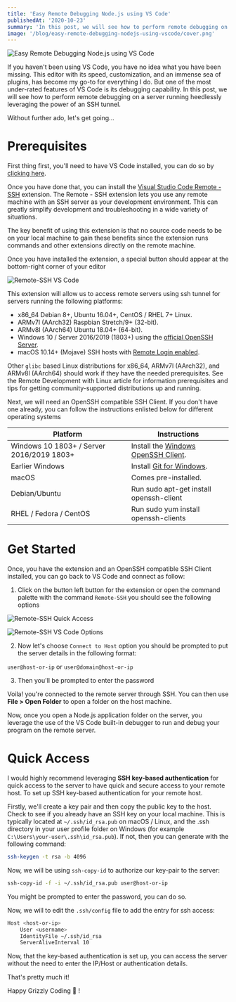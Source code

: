 ```yaml
---
title: 'Easy Remote Debugging Node.js using VS Code'
publishedAt: '2020-10-23'
summary: 'In this post, we will see how to perform remote debugging on a server running heedlessly leveraging the power of an SSH tunnel.'
image: '/blog/easy-remote-debugging-nodejs-using-vscode/cover.png'
---
```


![Easy Remote Debugging Node.js using VS Code](/blog/easy-remote-debugging-nodejs-using-vscode/cover.png)

If you haven't been using VS Code, you have no idea what you have been missing. This editor with its speed, customization, and an immense sea of plugins, has become my go-to for everything I do. But one of the most under-rated features of VS Code is its debugging capability. In this post, we will see how to perform remote debugging on a server running heedlessly leveraging the power of an SSH tunnel.

Without further ado, let's get going...

# Prerequisites

First thing first, you'll need to have VS Code installed, you can do so by [clicking here](https://code.visualstudio.com/).

Once you have done that, you can install the [Visual Studio Code Remote - SSH](https://marketplace.visualstudio.com/items?itemName=ms-vscode-remote.remote-ssh) extension. The Remote - SSH extension lets you use any remote machine with an SSH server as your development environment. This can greatly simplify development and troubleshooting in a wide variety of situations.

The key benefit of using this extension is that no source code needs to be on your local machine to gain these benefits since the extension runs commands and other extensions directly on the remote machine.

Once you have installed the extension, a special button should appear at the bottom-right corner of your editor

![Remote-SSH VS Code](/blog/easy-remote-debugging-nodejs-using-vscode/remote-ssh-vscode-pointer.png)

This extension will allow us to access remote servers using ssh tunnel for servers running the following platforms:

- x86_64 Debian 8+, Ubuntu 16.04+, CentOS / RHEL 7+ Linux.
- ARMv7l (AArch32) Raspbian Stretch/9+ (32-bit).
- ARMv8l (AArch64) Ubuntu 18.04+ (64-bit).
- Windows 10 / Server 2016/2019 (1803+) using the [official OpenSSH Server](https://docs.microsoft.com/windows-server/administration/openssh/openssh_install_firstuse).
- macOS 10.14+ (Mojave) SSH hosts with [Remote Login enabled](https://support.apple.com/guide/mac-help/allow-a-remote-computer-to-access-your-mac-mchlp1066/mac).

Other `glibc` based Linux distributions for x86_64, ARMv7l (AArch32), and ARMv8l (AArch64) should work if they have the needed prerequisites. See the Remote Development with Linux article for information prerequisites and tips for getting community-supported distributions up and running.

Next, we will need an OpenSSH compatible SSH Client. If you don't have one already, you can follow the instructions enlisted below for different operating systems

| Platform                                  | Instructions                                                                                                                           |
| ----------------------------------------- | -------------------------------------------------------------------------------------------------------------------------------------- |
| Windows 10 1803+ / Server 2016/2019 1803+ | Install the [Windows OpenSSH Client](https://docs.microsoft.com/en-us/windows-server/administration/openssh/openssh_install_firstuse). |
| Earlier Windows                           | Install [Git for Windows](https://git-scm.com/download/win).                                                                           |
| macOS                                     | Comes pre-installed.                                                                                                                   |
| Debian/Ubuntu                             | Run sudo apt-get install openssh-client                                                                                                |
| RHEL / Fedora / CentOS                    | Run sudo yum install openssh-clients                                                                                                   |

# Get Started

Once, you have the extension and an OpenSSH compatible SSH Client installed, you can go back to VS Code and connect as follow:

1. Click on the button left button for the extension or open the command palette with the command `Remote-SSH` you should see the following options

![Remote-SSH Quick Access](/blog/easy-remote-debugging-nodejs-using-vscode/remote-ssh-vscode-quick-access.png)

![Remote-SSH VS Code Options](/blog/easy-remote-debugging-nodejs-using-vscode/remote-ssh--vscode-options.png)

2. Now let's choose `Connect to Host` option you should be prompted to put the server details in the following format:

`user@host-or-ip` or `user@domain@host-or-ip`

3. Then you'll be prompted to enter the password

Voila! you're connected to the remote server through SSH. You can then use **File > Open Folder** to open a folder on the host machine.

Now, once you open a Node.js application folder on the server, you leverage the use of the VS Code built-in debugger to run and debug your program on the remote server.

# Quick Access

I would highly recommend leveraging **SSH key-based authentication** for quick access to the server to have quick and secure access to your remote host. To set up SSH key-based authentication for your remote host.

Firstly, we'll create a key pair and then copy the public key to the host. Check to see if you already have an SSH key on your local machine. This is typically located at `~/.ssh/id_rsa.pub` on macOS / Linux, and the .ssh directory in your user profile folder on Windows (for example `C:\Users\your-user\.ssh\id_rsa.pub`). If not, then you can generate with the following command:

```bash
ssh-keygen -t rsa -b 4096
```

Now, we will be using `ssh-copy-id` to authorize our key-pair to the server:

```bash
ssh-copy-id -f -i ~/.ssh/id_rsa.pub user@host-or-ip
```

You might be prompted to enter the password, you can do so.

Now, we will to edit the `.ssh/config` file to add the entry for ssh access:

```bash
Host <host-or-ip>
	User <username>
    IdentityFile ~/.ssh/id_rsa
    ServerAliveInterval 10
```

Now, that the key-based authentication is set up, you can access the server without the need to enter the IP/Host or authentication details.

That's pretty much it!

Happy Grizzly Coding 🐻 !
